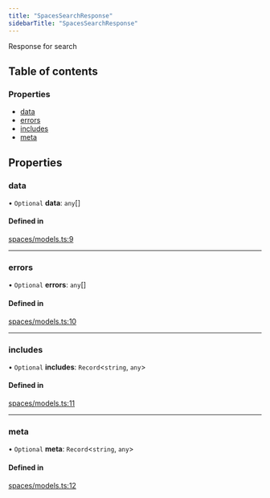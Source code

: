 ```yaml
---
title: "SpacesSearchResponse"
sidebarTitle: "SpacesSearchResponse"
---
```


Response for search

## Table of contents

### Properties

- [data](/xdks/typescript/reference/interfaces/SpacesSearchResponse#data)
- [errors](/xdks/typescript/reference/interfaces/SpacesSearchResponse#errors)
- [includes](/xdks/typescript/reference/interfaces/SpacesSearchResponse#includes)
- [meta](/xdks/typescript/reference/interfaces/SpacesSearchResponse#meta)

## Properties

### data

• `Optional` **data**: `any`[]

#### Defined in

[spaces/models.ts:9](https://github.com/xdevplatform/xdk/blob/298ca9350d035e40e7c8ee0753c50052819a41e2/xdk/typescript/src/spaces/models.ts#L9)

___

### errors

• `Optional` **errors**: `any`[]

#### Defined in

[spaces/models.ts:10](https://github.com/xdevplatform/xdk/blob/298ca9350d035e40e7c8ee0753c50052819a41e2/xdk/typescript/src/spaces/models.ts#L10)

___

### includes

• `Optional` **includes**: `Record`\<`string`, `any`\>

#### Defined in

[spaces/models.ts:11](https://github.com/xdevplatform/xdk/blob/298ca9350d035e40e7c8ee0753c50052819a41e2/xdk/typescript/src/spaces/models.ts#L11)

___

### meta

• `Optional` **meta**: `Record`\<`string`, `any`\>

#### Defined in

[spaces/models.ts:12](https://github.com/xdevplatform/xdk/blob/298ca9350d035e40e7c8ee0753c50052819a41e2/xdk/typescript/src/spaces/models.ts#L12)
